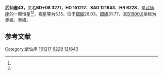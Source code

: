 {{Starbox begin
| name = 武仙座43
}}
{{Starbox observe
| epoch = [[J2000.0|J2000.0]]
| constell = [[武仙座|武仙座]]<ref name=SIMBAD>{{cite web
 | url=http://simbad.u-strasbg.fr/simbad/sim-id?Ident=HR+6228
 | title=Pulsating variable Star
 | publisher=Centre de Données astronomiques de Strasbourg
 | work=SIMBAD
 | accessdate=2012-07-13
 | archive-date=2016-03-18
 | archive-url=https://web.archive.org/web/20160318164318/http://simbad.u-strasbg.fr/simbad/sim-id?Ident=HR+6228
 | dead-url=no
 }}</ref><ref name=DATA>{{cite web
 | url=http://vizier.u-strasbg.fr/viz-bin/VizieR-5?-out.add=.&-source=5050&-corr=PK=HR&-out.max=9999&HR=6228
 | title=VizieR Detailed Page
 | accessdate=2012-07-13
 | archive-date=2016-03-04
 | archive-url=https://web.archive.org/web/20160304211035/http://vizier.u-strasbg.fr/viz-bin/VizieR-5?-out.add=.&-source=5050&-corr=PK=HR&-out.max=9999&HR=6228
 | dead-url=no
 }}</ref>
| 星官 = 
| ra = {{RA|16|45|49.9}}<ref name=SIMBAD /><ref name=DATA />
| dec = {{DEC|+8|34|57}}<ref name=SIMBAD /><ref name=DATA />
| appmag_v = 5.15<ref name=SIMBAD /><ref name=DATA />
}}
{{Starbox character
| class = K5III<ref name=SIMBAD /><ref name=DATA />
| b-v = 1.53<ref name=SIMBAD /><ref name=DATA />
| u-b = 1.94<ref name=SIMBAD /><ref name=DATA />
| r-i = 0.9<ref name=SIMBAD /><ref name=DATA />
| variable = 
}}
{{Starbox astrometry
| radial_v = 1.94
| prop_mo_ra = -21
| parallax = 0.01
| p_error = 
}}
{{Starbox catalog
| names =BD+08 3271，[[SAO星表|SAO]] 121843，[[HD星表|HD]] 151217，[[HR星表|HR]] 6228}}
{{Starbox reference |Simbad=HR+6228}}
{{Starbox end}}

'''武仙座43'''，又名'''BD+08 3271'''，'''HD 151217'''、'''SAO 121843'''、'''HR 6228'''，是[[武仙座|武仙座]]的一颗恒星<ref name=SIMBAD /><ref name=DATA />，视星等为5.15，位于[[銀道座標系|銀經]]26.03，[[銀道座標系|銀緯]]31.77，其[[B1900.0|B1900.0]]坐标为赤經{{RA|16|41|1.7}}，赤緯{{DEC|+8|31.77|53}}。

== 参考文献 ==
{{reflist}}

{{star-stub}}

{{武仙座恒星}}
[[Category:武仙座|Category:武仙座]]
[[Category:HD和HDE天體|151217]]
[[Category:HR天體|6228]]
[[Category:SAO天體|121843]]